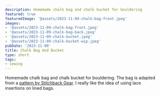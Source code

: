 ```yaml
---
description: Homemade chalk bag and chalk bucket for bouldering
featured: true
featuredImage: '@assets/2023-11-09-chalk-bag-front.jpeg'
images:
- '@assets/2023-11-09-chalk-bag-front.jpeg'
- '@assets/2023-11-09-chalk-bag-back.jpeg'
- '@assets/2023-11-09-chalk-bucket.jpeg'
- '@assets/2023-11-09-chalk-bucket-wip.jpeg'
pubDate: '2023-11-09'
title: Chalk Bag And Bucket
type: short
tags: 
- sewing
---
```

Homemade chalk bag and chalk bucket for bouldering. The bag is 
adapted from a [pattern by Stitchback Gear](https://www.stitchbackgear.com/patterns/stitchback-chalk-bag-pattern). I really like the idea of using lace insertions on
lined bags.